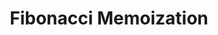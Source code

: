 ---
id: "alg_tf_016"
questionType: "TRUE_FALSE"
title: "Fibonacci Memoization"
statement: "Memoization can reduce the time complexity of computing Fibonacci numbers."
difficulty: "HARD"
category: "Algorithms"
correctAnswer: true
explanation: "Memoization avoids redundant computations, reducing time complexity."
---
